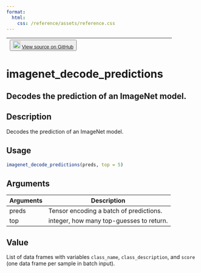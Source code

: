 ```yaml
---
format:
  html:
    css: /reference/assets/reference.css
---
```


| <button class="button"> ![](/reference/assets/GitHub-Mark-32px.png){width="20"} [View source on GitHub](https://github.com/rstudio/keras//blob/main/R/applications.R#L370) </button> |
|:------------------------------:|:--------------------------------------:|

# imagenet_decode_predictions

## Decodes the prediction of an ImageNet model.

## Description
Decodes the prediction of an ImageNet model. 


## Usage
```r
imagenet_decode_predictions(preds, top = 5) 
```

## Arguments
|Arguments|Description|
|---|---|
| preds | Tensor encoding a batch of predictions. |
| top | integer, how many top-guesses to return. |



## Value
List of data frames with variables `class_name`, `class_description`, and `score` (one data frame per sample in batch input). 




